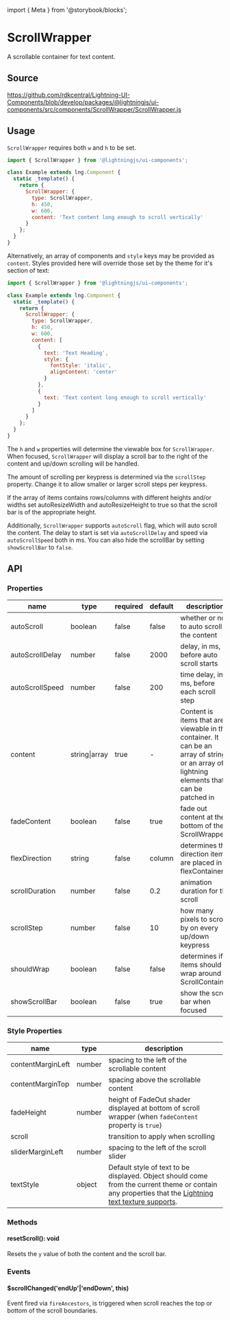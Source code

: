 ﻿import { Meta } from '@storybook/blocks';

<Meta of={ScrollWrapperStories} />

# ScrollWrapper

A scrollable container for text content.

## Source

https://github.com/rdkcentral/Lightning-UI-Components/blob/develop/packages/@lightningjs/ui-components/src/components/ScrollWrapper/ScrollWrapper.js

## Usage

`ScrollWrapper` requires both `w` and `h` to be set.

```js
import { ScrollWrapper } from '@lightningjs/ui-components';

class Example extends lng.Component {
  static _template() {
    return {
      ScrollWrapper: {
        type: ScrollWrapper,
        h: 450,
        w: 600,
        content: 'Text content long enough to scroll vertically'
      }
    };
  }
}
```

Alternatively, an array of components and `style` keys may be provided as `content`.
Styles provided here will override those set by the theme for it's section of text:

```js
import { ScrollWrapper } from '@lightningjs/ui-components';

class Example extends lng.Component {
  static _template() {
    return {
      ScrollWrapper: {
        type: ScrollWrapper,
        h: 450,
        w: 600,
        content: [
          {
            text: 'Text Heading',
            style: {
              fontStyle: 'italic',
              alignContent: 'center'
            }
          },
          {
            text: 'Text content long enough to scroll vertically'
          }
        ]
      }
    };
  }
}
```

The `h` and `w` properties will determine the viewable box for `ScrollWrapper`.
When focused, `ScrollWrapper` will display a scroll bar to the right of the content
and up/down scrolling will be handled.

The amount of scrolling per keypress is determined via the `scrollStep` property.
Change it to allow smaller or larger scroll steps per keypress.

If the array of items contains rows/columns with different heights and/or widths set
autoResizeWidth and autoResizeHeight to true so that the scroll bar is of the appropriate height.

Additionally, `ScrollWrapper` supports `autoScroll` flag, which will auto scroll the content.
The delay to start is set via `autoScrollDelay` and speed via `autoScrollSpeed` both in ms.
You can also hide the scrollBar by setting `showScrollBar` to `false`.

## API

### Properties

| name            | type          | required | default | description                                                                                                                                 |
| --------------- | ------------- | -------- | ------- | ------------------------------------------------------------------------------------------------------------------------------------------- |
| autoScroll      | boolean       | false    | false   | whether or not to auto scroll the content                                                                                                   |
| autoScrollDelay | number        | false    | 2000    | delay, in ms, before auto scroll starts                                                                                                     |
| autoScrollSpeed | number        | false    | 200     | time delay, in ms, before each scroll step                                                                                                  |
| content         | string\|array | true     | -       | Content is items that are viewable in the container. It can be an array of strings or an array of lightning elements that can be patched in |
| fadeContent     | boolean       | false    | true    | fade out content at the bottom of the ScrollWrapper                                                                                         |
| flexDirection   | string        | false    | column  | determines the direction items are placed in flexContainer                                                                                  |
| scrollDuration  | number        | false    | 0.2     | animation duration for the scroll                                                                                                           |
| scrollStep      | number        | false    | 10      | how many pixels to scroll by on every up/down keypress                                                                                      |
| shouldWrap      | boolean       | false    | false   | determines if items should wrap around ScrollContainer                                                                                      |
| showScrollBar   | boolean       | false    | true    | show the scroll bar when focused                                                                                                            |

### Style Properties

| name              | type                             | description                                                                                                                                                                                                                                             |
| ----------------- | -------------------------------- | ------------------------------------------------------------------------------------------------------------------------------------------------------------------------------------------------------------------------------------------------------- |
| contentMarginLeft | number                           | spacing to the left of the scrollable content                                                                                                                                                                                                           |
| contentMarginTop  | number                           | spacing above the scrollable content                                                                                                                                                                                                                    |
| fadeHeight        | number                           | height of FadeOut shader displayed at bottom of scroll wrapper (when `fadeContent` property is `true`)                                                                                                                                                  |
| scroll            | <DocsLink id="lng.Transition" /> | transition to apply when scrolling                                                                                                                                                                                                                      |
| sliderMarginLeft  | number                           | spacing to the left of the scroll slider                                                                                                                                                                                                                |
| textStyle         | object                           | Default style of text to be displayed. Object should come from the current theme or contain any properties that the [Lightning text texture supports](https://lightningjs.io/docs/#/lightning-core-reference/RenderEngine/Textures/Text?id=properties). |

### Methods

#### resetScroll(): void

Resets the `y` value of both the content and the scroll bar.

### Events

#### $scrollChanged('endUp'|'endDown', this)

Event fired via `fireAncestors`, is triggered when scroll reaches the top or bottom of the scroll boundaries.
